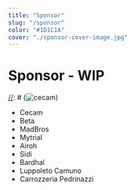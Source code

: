 ```yaml
---
title: "Sponsor"
slug: "/sponsor"
color: "#1D1C1A"
cover: "./sponsor-cover-image.jpg"
---
```


# Sponsor - WIP

[//]: # (Importanti i parametri della immagine)

[//]: # (![cecam](link))

- Cecam
- Beta
- MadBros
- Mytrial
- Airoh
- Sidi
- Bardhal
- Luppoleto Camuno
- Carrozzeria Pedrinazzi
